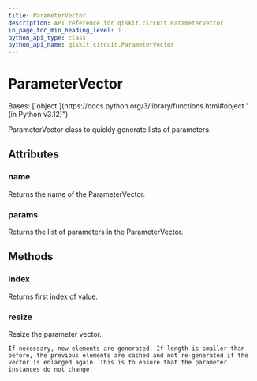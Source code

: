 ```yaml
---
title: ParameterVector
description: API reference for qiskit.circuit.ParameterVector
in_page_toc_min_heading_level: 1
python_api_type: class
python_api_name: qiskit.circuit.ParameterVector
---
```


# ParameterVector

<Class id="qiskit.circuit.ParameterVector" github="https://github.com/qiskit/qiskit/tree/stable/0.45/qiskit/circuit/parametervector.py" signature="qiskit.circuit.ParameterVector(name, length=0)">
  Bases: [`object`](https://docs.python.org/3/library/functions.html#object "(in Python v3.12)")

  ParameterVector class to quickly generate lists of parameters.

  ## Attributes

  ### name

  <Attribute id="qiskit.circuit.ParameterVector.name" name="name">
    Returns the name of the ParameterVector.
  </Attribute>

  ### params

  <Attribute id="qiskit.circuit.ParameterVector.params" name="params">
    Returns the list of parameters in the ParameterVector.
  </Attribute>

  ## Methods

  ### index

  <Function id="qiskit.circuit.ParameterVector.index" name="index" signature="index(value)">
    Returns first index of value.
  </Function>

  ### resize

  <Function id="qiskit.circuit.ParameterVector.resize" name="resize" signature="resize(length)">
    Resize the parameter vector.

    If necessary, new elements are generated. If length is smaller than before, the previous elements are cached and not re-generated if the vector is enlarged again. This is to ensure that the parameter instances do not change.
  </Function>
</Class>


